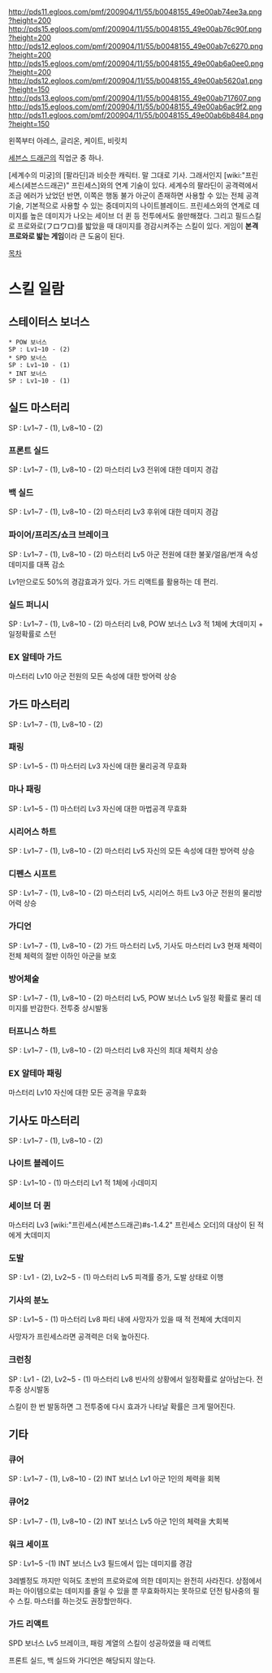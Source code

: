 http://pds11.egloos.com/pmf/200904/11/55/b0048155_49e00ab74ee3a.png?height=200 http://pds15.egloos.com/pmf/200904/11/55/b0048155_49e00ab76c90f.png?height=200 http://pds12.egloos.com/pmf/200904/11/55/b0048155_49e00ab7c6270.png?height=200 http://pds15.egloos.com/pmf/200904/11/55/b0048155_49e00ab6a0ee0.png?height=200
http://pds12.egloos.com/pmf/200904/11/55/b0048155_49e00ab5620a1.png?height=150 http://pds13.egloos.com/pmf/200904/11/55/b0048155_49e00ab717607.png http://pds15.egloos.com/pmf/200904/11/55/b0048155_49e00ab6ac9f2.png http://pds11.egloos.com/pmf/200904/11/55/b0048155_49e00ab6b8484.png?height=150

왼쪽부터 아레스, 글리온, 케이트, 비릿치

[[세븐스 드래곤]]의 직업군 중 하나.

[세계수의 미궁]의 [팔라딘]과 비슷한 캐릭터. 말 그대로 기사. 그래서인지 [wiki:"프린세스(세븐스드래곤)" 프린세스]와의 연계 기술이 있다. 세계수의 팔라딘이 공격력에서 조금 에러가 났었던 반면, 이쪽은 행동 불가 아군이 존재하면 사용할 수 있는 전체 공격 기술, 기본적으로 사용할 수 있는 중데미지의 나이트블레이드. 프린세스와의 연계로 데미지를 높은 데미지가 나오는 세이브 더 퀸 등 전투에서도 쓸만해졌다. 그리고 필드스킬로 프로와로(フロワロ)를 밟았을 때 대미지를 경감시켜주는 스킬이 있다. 게임이 '''본격 프로와로 밟는 게임'''이라 큰 도움이 된다.

[[목차]]
= 스킬 일람 =

== 스테이터스 보너스 ==

 * POW 보너스
 SP : Lv1~10 - (2)
 * SPD 보너스
 SP : Lv1~10 - (1)
 * INT 보너스
 SP : Lv1~10 - (1)


== 실드 마스터리 ==
SP : Lv1~7 - (1), Lv8~10 - (2)

=== 프론트 실드 ===
SP : Lv1~7 - (1), Lv8~10 - (2)
마스터리 Lv3
전위에 대한 데미지 경감

=== 백 실드 ===
SP : Lv1~7 - (1), Lv8~10 - (2)
마스터리 Lv3
후위에 대한 데미지 경감

=== 파이어/프리즈/쇼크 브레이크 ===
SP : Lv1~7 - (1), Lv8~10 - (2)
마스터리 Lv5
아군 전원에 대한 불꽃/얼음/번개 속성 데미지를 대폭 감소

Lv1만으로도 50%의 경감효과가 있다. 가드 리액트를 활용하는 데 편리.

=== 실드 퍼니시 ===
SP : Lv1~7 - (1), Lv8~10 - (2)
마스터리 Lv8, POW 보너스 Lv3
적 1체에 大데미지 + 일정확률로 스턴

=== EX 알테마 가드 ===
마스터리 Lv10
아군 전원의 모든 속성에 대한 방어력 상승


== 가드 마스터리 ==
SP : Lv1~7 - (1), Lv8~10 - (2)

=== 패링 ===
SP : Lv1~5 - (1)
마스터리 Lv3
자신에 대한 물리공격 무효화

=== 마나 패링 ===
SP : Lv1~5 - (1)
마스터리 Lv3
자신에 대한 마법공격 무효화

=== 시리어스 하트 ===
SP : Lv1~7 - (1), Lv8~10 - (2)
마스터리 Lv5
자신의 모든 속성에 대한 방어력 상승

=== 디펜스 시프트 ===
SP : Lv1~7 - (1), Lv8~10 - (2)
마스터리 Lv5, 시리어스 하트 Lv3
아군 전원의 물리방어력 상승

=== 가디언 ===
SP : Lv1~7 - (1), Lv8~10 - (2)
가드 마스터리 Lv5, 기사도 마스터리 Lv3
현재 체력이 전체 체력의 절반 이하인 아군을 보호

=== 방어체술 ===
SP : Lv1~7 - (1), Lv8~10 - (2)
마스터리 Lv5, POW 보너스 Lv5
일정 확률로 물리 데미지를 반감한다. 전투중 상시발동

=== 터프니스 하트 ===
SP : Lv1~7 - (1), Lv8~10 - (2)
마스터리 Lv8
자신의 최대 체력치 상승

=== EX 알테마 패링 ===
마스터리 Lv10
자신에 대한 모든 공격을 무효화


== 기사도 마스터리 ==
SP : Lv1~7 - (1), Lv8~10 - (2)

=== 나이트 블레이드 ===
SP : Lv1~10 - (1)
마스터리 Lv1
적 1체에 小데미지

=== 세이브 더 퀸 ===
마스터리 Lv3
[wiki:"프린세스(세븐스드래곤)#s-1.4.2" 프린세스 오더]의 대상이 된 적에게 大데미지

=== 도발 ===
SP : Lv1 - (2), Lv2~5 - (1)
마스터리 Lv5
피격률 증가, 도발 상태로 이행

=== 기사의 분노 ===
SP : Lv1~5 - (1)
마스터리 Lv8
파티 내에 사망자가 있을 때 적 전체에 大데미지

사망자가 프린세스라면 공격력은 더욱 높아진다.

=== 크런칭 ===
SP : Lv1 - (2), Lv2~5 - (1)
마스터리 Lv8
빈사의 상황에서 일정확률로 살아남는다. 전투중 상시발동

스킬이 한 번 발동하면 그 전투중에 다시 효과가 나타날 확률은 크게 떨어진다.


== 기타 ==

=== 큐어 ===
SP : Lv1~7 - (1), Lv8~10 - (2)
INT 보너스 Lv1
아군 1인의 체력을 회복

=== 큐어2 ===
SP : Lv1~7 - (1), Lv8~10 - (2)
INT 보너스 Lv5
아군 1인의 체력을 大회복

=== 워크 세이프 ===
SP : Lv1~5 -(1)
INT 보너스 Lv3
필드에서 입는 데미지를 경감

3레벨정도 까지만 익혀도 초반의 프로와로에 의한 데미지는 완전히 사라진다. 상점에서 파는 아이템으로는 데미지를 줄일 수 있을 뿐 무효화하지는 못하므로 던전 탐사중의 필수 스킬.
마스터를 하는것도 권장할만하다.

=== 가드 리액트 ===
SPD 보너스 Lv5
브레이크, 패링 계열의 스킬이 성공하였을 때 리액트

프론트 실드, 백 실드와 가디언은 해당되지 않는다.
